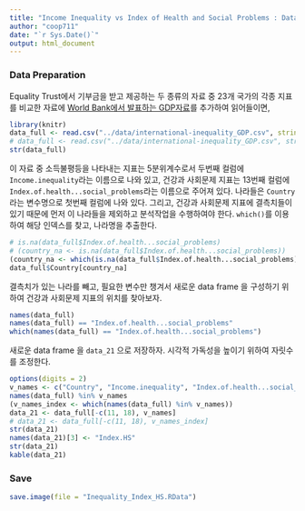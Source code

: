 ```yaml
---
title: "Income Inequality vs Index of Health and Social Problems : Data"
author: "coop711"
date: "`r Sys.Date()`"
output: html_document
---
```


### Data Preparation

Equality Trust에서 기부금을 받고 제공하는 두 종류의 자료 중 23개 국가의 각종 지표를 비교한 자료에 [World Bank에서 발표하는 GDP자료](https://en.wikipedia.org/wiki/List_of_countries_by_GDP_(PPP)_per_capita)를 추가하여 읽어들이면,

```r
library(knitr)
data_full <- read.csv("../data/international-inequality_GDP.csv", stringsAsFactors = FALSE)
# data_full <- read.csv("../data/international-inequality_GDP.csv", stringsAsFactors = TRUE)
str(data_full)
```

이 자료 중 소득불평등을 나타내는 지표는 5분위계수로서 두번째 컬럼에 `Income.inequality`라는 이름으로 나와 있고, 건강과 사회문제 지표는 13번째 컬럼에 `Index.of.health...social_problems`라는 이름으로 주어져 있다. 나라들은 `Country`라는 변수명으로 첫번째 컬럼에 나와 있다. 그리고, 건강과 사회문제 지표에 결측치들이 있기 때문에 먼저 이 나라들을 제외하고 분석작업을 수행하여야 한다.
`which()`를 이용하여 해당 인덱스를 찾고, 나라명을 추출한다.

```r
# is.na(data_full$Index.of.health...social_problems)
# (country_na <- is.na(data_full$Index.of.health...social_problems))
(country_na <- which(is.na(data_full$Index.of.health...social_problems)))
data_full$Country[country_na]
```

결측치가 있는 나라를 빼고, 필요한 변수만 챙겨서 새로운 data frame 을 구성하기 위하여 건강과 사회문제 지표의 위치를 찾아보자.

```r
names(data_full)
names(data_full) == "Index.of.health...social_problems"
which(names(data_full) == "Index.of.health...social_problems")
```

새로운 data frame 을 `data_21` 으로 저장하자. 시각적 가독성을 높이기 위하여 자릿수를 조정한다.

```r
options(digits = 2)
v_names <- c("Country", "Income.inequality", "Index.of.health...social_problems", "GDP_WB")
names(data_full) %in% v_names
(v_names_index <- which(names(data_full) %in% v_names))
data_21 <- data_full[-c(11, 18), v_names]
# data_21 <- data_full[-c(11, 18), v_names_index]
str(data_21)
names(data_21)[3] <- "Index.HS"
str(data_21)
kable(data_21)
```

### Save

```r
save.image(file = "Inequality_Index_HS.RData")
```











